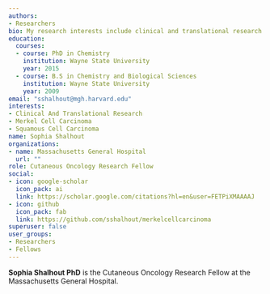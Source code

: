 ```yaml
---
authors:
- Researchers
bio: My research interests include clinical and translational research in advanced skin cancers.
education:
  courses:
  - course: PhD in Chemistry
    institution: Wayne State University
    year: 2015
  - course: B.S in Chemistry and Biological Sciences
    institution: Wayne State University
    year: 2009
email: "sshalhout@mgh.harvard.edu"
interests:
- Clinical And Translational Research
- Merkel Cell Carcinoma
- Squamous Cell Carcinoma
name: Sophia Shalhout
organizations:
- name: Massachusetts General Hospital
  url: ""
role: Cutaneous Oncology Research Fellow
social:
- icon: google-scholar
  icon_pack: ai
  link: https://scholar.google.com/citations?hl=en&user=FETPiXMAAAAJ
- icon: github
  icon_pack: fab
  link: https://github.com/sshalhout/merkelcellcarcinoma
superuser: false
user_groups:
- Researchers
- Fellows
---
```


**Sophia Shalhout PhD** is the Cutaneous Oncology Research Fellow at the Massachusetts General Hospital.

